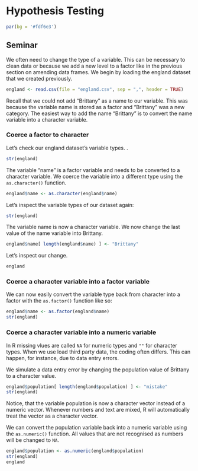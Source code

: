 # Hypothesis Testing

```r
par(bg = '#fdf6e3')
```

## Seminar

We often need to change the type of a variable. This can be necessary to clean data or because we add a new level to a factor like in the previous section on amending data frames. We begin by loading the england dataset that we created previously.

```r
england <- read.csv(file = "england.csv", sep = ",", header = TRUE)
```

Recall that we could not add "Brittany" as a name to our variable. This was because the variable name is stored as a factor and "Brittany" was a new category. The easiest way to add the name "Brittany" is to convert the name variable into a character variable.

### Coerce a factor to character

Let's check our england dataset's variable types.
.
```r
str(england)
```

The variable "name" is a factor variable and needs to be converted to a character variable. We coerce the variable into a different type using the `as.character()` function.

```r
england$name <- as.character(england$name)
```

Let's inspect the variable types of our dataset again:

```r
str(england)
```

The variable name is now a character variable. We now change the last value of the name variable into Brittany. 

```r
england$name[ length(england$name) ] <- "Brittany"
```

Let's inspect our change.

```r
england
```

### Coerce a character variable into a factor variable

We can now easily convert the variable type back from character into a factor with the `as.factor()` function like so:

```r
england$name <- as.factor(england$name)
str(england)
```


### Coerce a character variable into a numeric variable

In R missing vlues are called `NA` for numeric types and `""` for character types. When we use load third party data, the coding often differs. This can happen, for instance, due to data entry errors.

We simulate a data entry error by changing the population value of Brittany to a character value.

```r
england$population[ length(england$population) ] <- "mistake"
str(england)
```

Notice, that the variable population is now a character vector instead of a numeric vector. Whenever numbers and text are mixed, R will automatically treat the vector as a character vector.

We can convert the population variable back into a numeric variable using the `as.numeric()` function. All values that are not recognised as numbers will be changed to `NA`.

```r
england$population <- as.numeric(england$population)
str(england)
england
```

